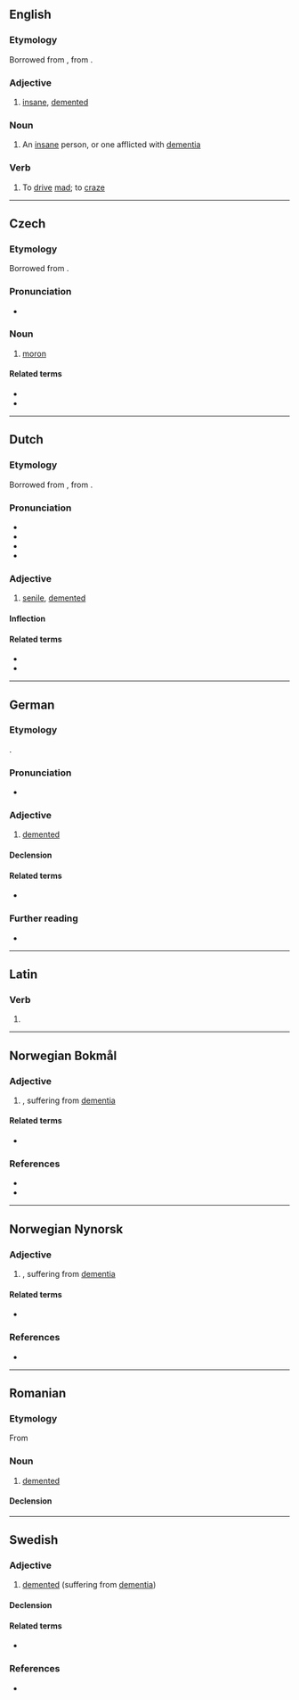 {{also|Dement|dément}}
==English==

===Etymology===
Borrowed from {{bor|en|frm|dément}}, from {{der|en|la|demens}}.

===Adjective===
{{en-adj|?}}

# {{lb|en|obsolete}} [[insane]], [[demented]]

===Noun===
{{en-noun}}

# An [[insane]] person, or one afflicted with [[dementia]]

===Verb===
{{en-verb}}

# {{lb|en|transitive}} To [[drive]] [[mad]]; to [[craze]]

----

==Czech==

===Etymology===
Borrowed from {{bor|cs|la|demens|demens, dementis}}.

===Pronunciation===
* {{cs-IPA}}

===Noun===
{{cs-noun|g=m}}

# [[moron]] {{gloss|personal insult implying stupidity}}
#: {{syn|cs|Thesaurus:hlupák}}

====Related terms====
* {{l|cs|demence}}
* {{l|cs|dementní}}

----

==Dutch==

===Etymology===
Borrowed from {{bor|nl|fr|dément}}, from {{der|nl|la|demens|dēmēns, dēmentis}}.

===Pronunciation===
* {{IPA|nl|/dəˈmɛnt/|/deːˈmɛnt/}}
* {{audio|nl|Nl-dement.ogg|Audio}}
* {{hyphenation|nl|de|ment}}
* {{rhymes|nl|ɛnt|s=2}}

===Adjective===
{{nl-adj}}

# [[senile]], [[demented]]

====Inflection====
{{nl-decl-adj}}

====Related terms====
* {{l|nl|dementeren}}
* {{l|nl|dementie}}

----

==German==

===Etymology===
{{bor+|de|la|demens|demens, dementis}}.

===Pronunciation===
* {{audio|de|De-dement.ogg|Audio}}

===Adjective===
{{de-adj|dementer|dementesten}}

# [[demented]]

====Declension====
{{de-decl-adj|dement|dementer|dementest}}

====Related terms====
* {{l|de|Demenz}}

===Further reading===
* {{R:Duden}}

{{C|de|Pathology}}

----

==Latin==

===Verb===
{{la-verb-form|dēment}}

# {{inflection of|la|dēmō||3|p|futr|actv|indc}}

----

==Norwegian Bokmål==

===Adjective===
{{nb-adj-2|non-comp}}

# {{l|en|demented}}, suffering from [[dementia]]

====Related terms====
* {{l|nb|demens}}

===References===
* {{R:Dokpro|lang=nb}}
* {{R:NAOB}}

----

==Norwegian Nynorsk==

===Adjective===
{{nn-adj-2|non-comp}}

# {{l|en|demented}}, suffering from [[dementia]]

====Related terms====
* {{l|nn|demens}}

===References===
* {{R:Dokpro|lang=nn}}

----

==Romanian==

===Etymology===
From {{bor|ro|fr|dément}}

===Noun===
{{ro-noun|m|demenți}}

# [[demented]]

====Declension====
{{ro-noun-m|pl=demenți}}

----

==Swedish==

===Adjective===
{{sv-adj}}
# [[demented]] (suffering from [[dementia]])

====Declension====
{{sv-adj-reg||dement}}

====Related terms====
* {{l|sv|demens}}

===References===
* {{R:svenska.se|saol}}